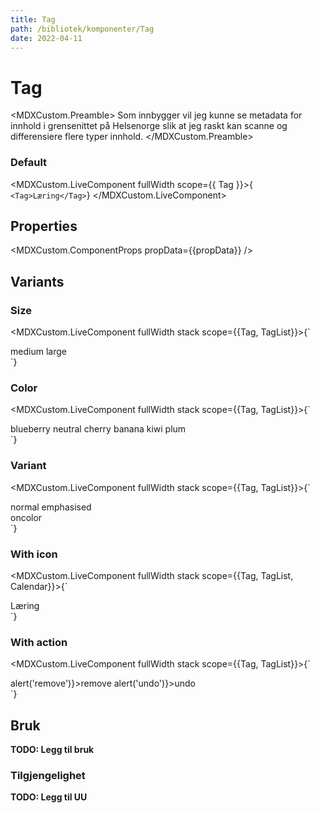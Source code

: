 ```yaml
---
title: Tag
path: /bibliotek/komponenter/Tag
date: 2022-04-11
---
```



# Tag

<MDXCustom.Preamble>
  Som innbygger vil jeg kunne se metadata for innhold i grensenittet på Helsenorge slik at jeg raskt kan scanne og differensiere flere typer innhold.
</MDXCustom.Preamble>

### Default

<MDXCustom.LiveComponent fullWidth scope={{ Tag }}>{`
    <Tag>Læring</Tag>`}
</MDXCustom.LiveComponent>

## Properties

<MDXCustom.ComponentProps propData={{propData}} />

## Variants

### Size

<MDXCustom.LiveComponent fullWidth stack scope={{Tag, TagList}}>{`
 <div style={{width: '100%'}}>
    <TagList>
      <Tag size="medium">medium</Tag>
      <Tag size="large">large</Tag>
    </TagList>
  </div>
`}</MDXCustom.LiveComponent>

### Color

<MDXCustom.LiveComponent fullWidth stack scope={{Tag, TagList}}>{`
 <div style={{width: '100%'}}>
    <TagList>
      <Tag color="blueberry">blueberry</Tag>
      <Tag color="neutral">neutral</Tag>
      <Tag color="cherry">cherry</Tag>
      <Tag color="banana">banana</Tag>
      <Tag color="kiwi">kiwi</Tag>
      <Tag color="plum">plum</Tag>
    </TagList>
  </div>
`}</MDXCustom.LiveComponent>

### Variant

<MDXCustom.LiveComponent fullWidth stack scope={{Tag, TagList}}>{`
 <div style={{width: '100%'}}>
    <TagList>
      <Tag variant="normal">normal</Tag>
      <Tag variant="emphasised">emphasised</Tag>
    </TagList>
  </div>
 <div style={{background: '#cae7ed', padding: '1rem'}}>
    <TagList>
      <Tag variant="oncolor">oncolor</Tag>
    </TagList>
  </div>
`}</MDXCustom.LiveComponent>

### With icon

<MDXCustom.LiveComponent fullWidth stack scope={{Tag, TagList, Calendar}}>{`
 <div style={{width: '100%'}}>
    <TagList>
      <Tag svgIcon={Calendar}>Læring</Tag>
    </TagList>
  </div>
`}</MDXCustom.LiveComponent>

### With action

<MDXCustom.LiveComponent fullWidth stack scope={{Tag, TagList}}>{`
 <div style={{width: '100%'}}>
    <TagList>
      <Tag action="remove" onClick={() => alert('remove')}>remove</Tag>
      <Tag action="undo" onClick={() => alert('undo')}>undo</Tag>
    </TagList>
  </div>
`}</MDXCustom.LiveComponent>

## Bruk

**TODO: Legg til bruk**

### Tilgjengelighet

**TODO: Legg til UU**
